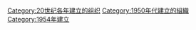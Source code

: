 {{Cat topic in year|topic=建立的組織|year=1954}}<br>{{Commons cat|Organizations established in 1954}}

[[Category:20世纪各年建立的组织|Category:20世纪各年建立的组织]]
[[Category:1950年代建立的組織|Category:1950年代建立的組織]]
[[Category:1954年建立|Category:1954年建立]]